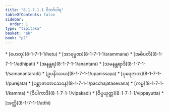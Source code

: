 ```yaml
---
title: "8.1.7.1.1 ဝိဘင်္ဂဝါရ"
tableOfContents: false
sidebar:
  order: 1
type: "tipitaka"
basket: "ab"
book: "p2"
---
```



<DynamicBreadcrumb />



<TableOfContents book="p2" section="8.1.7.1.1">
* [ဟေတု](8-1-7-1-1/hetu)
* [အာရမ္မဏ](8-1-7-1-1/arammana)
* [အဓိပတိ](8-1-7-1-1/adhipati)
* [အနန္တရ](8-1-7-1-1/anantara)
* [သမနန္တရာဒိ](8-1-7-1-1/samanantaradi)
* [ဥပနိဿယ](8-1-7-1-1/upanissaya)
* [ပုရေဇာတ](8-1-7-1-1/purejata)
* [ပစ္ဆာဇာတာသေဝန](8-1-7-1-1/pacchajatasevana)
* [ကမ္မ](8-1-7-1-1/kamma)
* [ဝိပါကာဒိ](8-1-7-1-1/vipakadi)
* [ဝိပ္ပယုတ္တ](8-1-7-1-1/vippayutta)
* [အတ္ထိ](8-1-7-1-1/atthi)
</TableOfContents>